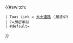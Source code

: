 {{#switch:{{{station}}}
 | Tuas Link = [[大士連地鐵站|大士連路]] (''建造中'')
 | ?=''預定車站''
 | #default=[[{{{station}}}|{{{station}}}]]
}}<noinclude>

[[Category:新加坡地鐵模板|{{PAGENAME}}]]
</noinclude>
